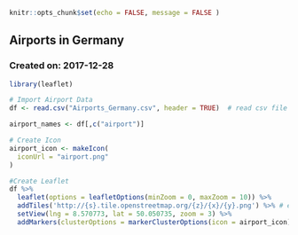 ```r
knitr::opts_chunk$set(echo = FALSE, message = FALSE )
```

## Airports in Germany
### Created on: 2017-12-28

```r
library(leaflet)

# Import Airport Data
df <- read.csv("Airports_Germany.csv", header = TRUE)  # read csv file 

airport_names <- df[,c("airport")]

# Create Icon
airport_icon <- makeIcon(
  iconUrl = "airport.png"
)

#Create Leaflet
df %>%
  leaflet(options = leafletOptions(minZoom = 0, maxZoom = 10)) %>%
  addTiles('http://{s}.tile.openstreetmap.org/{z}/{x}/{y}.png') %>% # enabling loading of tiles in  html document only
  setView(lng = 8.570773, lat = 50.050735, zoom = 3) %>% 
  addMarkers(clusterOptions = markerClusterOptions(icon = airport_icon), popup = airport_names)
```